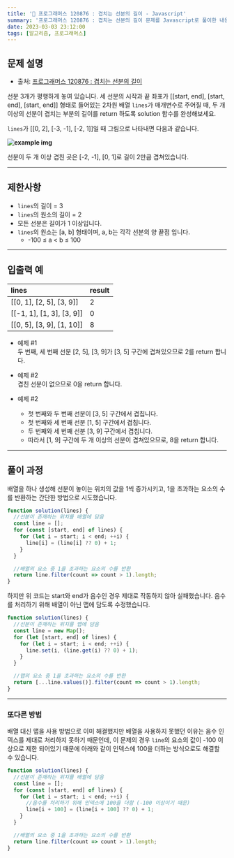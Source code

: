 ```yaml
---
title: '🏅 프로그래머스 120876 : 겹치는 선분의 길이 - Javascript'
summary: '프로그래머스 120876 : 겹치는 선분의 길이 문제를 Javascript로 풀이한 내용입니다.'
date: 2023-03-03 23:12:00
tags: [알고리즘, 프로그래머스]
---
```


## 문제 설명

- 출처: [프로그래머스 120876 : 겹치는 선분의 길이](https://school.programmers.co.kr/learn/courses/30/lessons/120876)

선분 3개가 평행하게 놓여 있습니다. 세 선분의 시작과 끝 좌표가 [[start, end], [start, end], [start, end]] 형태로 들어있는 2차원 배열 `lines`가 매개변수로 주어질 때, 두 개 이상의 선분이 겹치는 부분의 길이를 return 하도록 solution 함수를 완성해보세요.

`lines`가 [[0, 2], [-3, -1], [-2, 1]]일 때 그림으로 나타내면 다음과 같습니다.

**![example img](/assets/posts/programmers/120876/example.png)**

선분이 두 개 이상 겹친 곳은 [-2, -1], [0, 1]로 길이 2만큼 겹쳐있습니다.

---

## 제한사항

- `lines`의 길이 = 3
- `lines`의 원소의 길이 = 2
- 모든 선분은 길이가 1 이상입니다.
- `lines`의 원소는 [a, b] 형태이며, a, b는 각각 선분의 양 끝점 입니다.
  - -100 ≤ a $<$ b ≤ 100

---

## 입출력 예

| lines                     | result |
| :------------------------ | :----- |
| [[0, 1], [2, 5], [3, 9]]  | 2      |
| [[-1, 1], [1, 3], [3, 9]] | 0      |
| [[0, 5], [3, 9], [1, 10]] | 8      |

- 예제 #1  
  두 번째, 세 번째 선분 [2, 5], [3, 9]가 [3, 5] 구간에 겹쳐있으므로 2를 return 합니다.

- 예제 #2  
  겹친 선분이 없으므로 0을 return 합니다.

- 예제 #2
  - 첫 번째와 두 번째 선분이 [3, 5] 구간에서 겹칩니다.
  - 첫 번째와 세 번째 선분 [1, 5] 구간에서 겹칩니다.
  - 두 번째와 세 번째 선분 [3, 9] 구간에서 겹칩니다.
  - 따라서 [1, 9] 구간에 두 개 이상의 선분이 겹쳐있으므로, 8을 return 합니다.

---

## 풀이 과정

배열을 하나 생성해 선분이 놓이는 위치의 값을 1씩 증가시키고, 1을 초과하는 요소의 수를 반환하는 간단한 방법으로 시도했습니다.

```javascript
function solution(lines) {
  //선분이 존재하는 위치를 배열에 담음
  const line = [];
  for (const [start, end] of lines) {
    for (let i = start; i < end; ++i) {
      line[i] = (line[i] ?? 0) + 1;
    }
  }

  //배열의 요소 중 1을 초과하는 요소의 수를 반환
  return line.filter(count => count > 1).length;
}
```

하지만 위 코드는 start와 end가 음수인 경우 제대로 작동하지 않아 실패했습니다.
음수를 처리하기 위해 배열이 아닌 맵에 담도록 수정했습니다.

```javascript
function solution(lines) {
  //선분이 존재하는 위치를 맵에 담음
  const line = new Map();
  for (let [start, end] of lines) {
    for (let i = start; i < end; ++i) {
      line.set(i, (line.get(i) ?? 0) + 1);
    }
  }

  //맵의 요소 중 1을 초과하는 요소의 수를 반환
  return [...line.values()].filter(count => count > 1).length;
}
```

---

### 또다른 방법

배열 대신 맵을 사용 방법으로 이미 해결했지만 배열을 사용하지 못했던 이유는 음수 인덱스를 제대로 처리하지 못하기 때문인데,
이 문제의 경우 `line`의 요소의 값이 -100 이상으로 제한 되어있기 때문에 아래와 같이 인덱스에 100을 더하는 방식으로도 해결할 수 있습니다.

```javascript
function solution(lines) {
  //선분이 존재하는 위치를 배열에 담음
  const line = [];
  for (const [start, end] of lines) {
    for (let i = start; i < end; ++i) {
      //음수를 처리하기 위해 인덱스에 100을 더함 (-100 이상이기 때문)
      line[i + 100] = (line[i + 100] ?? 0) + 1;
    }
  }

  //배열의 요소 중 1을 초과하는 요소의 수를 반환
  return line.filter(count => count > 1).length;
}
```
